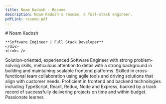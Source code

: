 ```yaml
---
title: Noam Kadosh - Resume
description: Noam Kadosh's resume, a full-stack engineer.
pdfLink: resume.pdf
---
```



<div class="flex column">
    <div class="w-2/5">
    # Noam Kadosh

    **Software Engineer | Full Stack Developer**
    </div>
    <Links />

</div>

Solution-oriented, experienced Software Engineer with strong problem-solving skills, meticulous attention to detail with a strong background in building and maintaining scalable frontend platforms. Skilled in cross-functional team collaboration using agile tools and driving solutions that align with customer needs. Proficient in frontend and backend technologies including TypeScript, React, Redux, Node and Express, backed by a track record of successfully delivering projects on time and within budget. Passionate learner.
